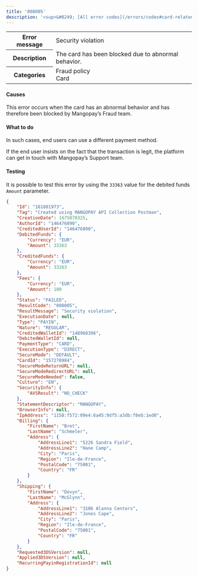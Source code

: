 ---
title: '008005'  
description: '<sup>&#8249; [All error codes](/errors/codes#card-related)</sup>'
---
  
<table>
    <tbody>
        <tr>
            <th class="header"><strong>Error message</strong></th>
            <td class="table-content">Security violation</td>
        </tr>
        <tr>
            <th class="header"><strong>Description</strong></th>
            <td class="table-content">The card has been blocked due to abnormal behavior.</td>
        </tr>
        <tr>
            <th class="header"><strong>Categories</strong></th>
            <td class="table-content">  
<div class="label">Fraud policy</div>  
<div class="label">Card</div>
</td>
        </tr>
    </tbody>
</table>  

#### Causes  

This error occurs when the card has an abnormal behavior and has therefore been blocked by Mangopay’s Fraud team.  

#### What to do  

In such cases, end users can use a different payment method.  

If the end user insists on the fact that the transaction is legit, the platform can get in touch with Mangopay’s Support team.  

#### Testing  

It is possible to test this error by using the `33363` value for the debited funds `Amount` parameter.  
```json API Response
{
    "Id": "161881973",
    "Tag": "Created using MANGOPAY API Collection Postman",
    "CreationDate": 1675870325,
    "AuthorId": "146476890",
    "CreditedUserId": "146476890",
    "DebitedFunds": {
        "Currency": "EUR",
        "Amount": 33363
    },
    "CreditedFunds": {
        "Currency": "EUR",
        "Amount": 33263
    },
    "Fees": {
        "Currency": "EUR",
        "Amount": 100
    },
    "Status": "FAILED",
    "ResultCode": "008005",
    "ResultMessage": "Security violation",
    "ExecutionDate": null,
    "Type": "PAYIN",
    "Nature": "REGULAR",
    "CreditedWalletId": "148968396",
    "DebitedWalletId": null,
    "PaymentType": "CARD",
    "ExecutionType": "DIRECT",
    "SecureMode": "DEFAULT",
    "CardId": "157270984",
    "SecureModeReturnURL": null,
    "SecureModeRedirectURL": null,
    "SecureModeNeeded": false,
    "Culture": "EN",
    "SecurityInfo": {
        "AVSResult": "NO_CHECK"
    },
    "StatementDescriptor": "MANGOPAY",
    "BrowserInfo": null,
    "IpAddress": "1158:f572:09e4:6a45:9df5:a3db:f8eb:1ed0",
    "Billing": {
        "FirstName": "Bret",
        "LastName": "Schmeler",
        "Address": {
            "AddressLine1": "5226 Sandra Field",
            "AddressLine2": "Hane Camp",
            "City": "Paris",
            "Region": "Ile-de-France",
            "PostalCode": "75001",
            "Country": "FR"
        }
    },
    "Shipping": {
        "FirstName": "Devyn",
        "LastName": "McGlynn",
        "Address": {
            "AddressLine1": "3106 Alanna Centers",
            "AddressLine2": "Jones Cape",
            "City": "Paris",
            "Region": "Ile-de-France",
            "PostalCode": "75001",
            "Country": "FR"
        }
    },
    "Requested3DSVersion": null,
    "Applied3DSVersion": null,
    "RecurringPayinRegistrationId": null
}
```
